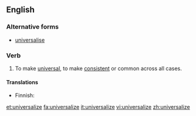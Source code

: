 ==English==

===Alternative forms===
*[[universalise]]

===Verb===
{{en-verb|universaliz|es}}

# To make [[universal]], to make [[consistent]] or common across all cases.

====Translations====
{{trans-top|to make universal}}
* Finnish: {{t|fi|yleistää}}
{{trans-mid}}
{{trans-bottom}}

[[et:universalize]]
[[fa:universalize]]
[[it:universalize]]
[[vi:universalize]]
[[zh:universalize]]